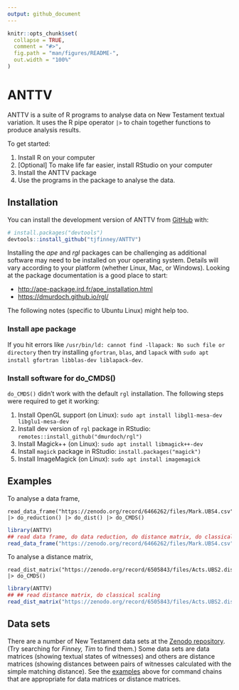 ```yaml
---
output: github_document
---
```


<!-- README.md is generated from README.Rmd. Please edit that file -->

```r
knitr::opts_chunk$set(
  collapse = TRUE,
  comment = "#>",
  fig.path = "man/figures/README-",
  out.width = "100%"
)
```

# ANTTV

<!-- badges: start -->
<!-- badges: end -->

ANTTV is a suite of R programs to analyse data on New Testament textual variation. It uses the R pipe operator `|>` to chain together functions to produce analysis results.

To get started:

1. Install R on your computer
2. [Optional] To make life far easier, install RStudio on your computer
3. Install the ANTTV package
4. Use the programs in the package to analyse the data.

## Installation

You can install the development version of ANTTV from [GitHub](https://github.com/) with:

``` r
# install.packages("devtools")
devtools::install_github("tjfinney/ANTTV")
```

Installing the *ape* and *rgl* packages can be challenging as additional software may need to be installed on your operating system. Details will vary according to your platform (whether Linux, Mac, or Windows). Looking at the package documentation is a good place to start:

* <http://ape-package.ird.fr/ape_installation.html>
* <https://dmurdoch.github.io/rgl/>

The following notes (specific to Ubuntu Linux) might help too. 

### Install ape package

If you hit errors like `/usr/bin/ld: cannot find -llapack: No such file or directory` then try installing `gfortran`, `blas`, and `lapack` with `sudo apt install gfortran libblas-dev liblapack-dev`.

### Install software for do_CMDS()

`do_CMDS()` didn't work with the default `rgl` installation. The following steps were required to get it working:

1. Install OpenGL support (on Linux): `sudo apt install libgl1-mesa-dev libglu1-mesa-dev`
2. Install dev version of `rgl` package in RStudio: `remotes::install_github("dmurdoch/rgl")`
3. Install Magick++ (on Linux): `sudo apt install libmagick++-dev`
4. Install `magick` package in RStudio: `install.packages("magick")`
5. Install ImageMagick (on Linux): `sudo apt install imagemagick`

## Examples

To analyse a data frame,

```
read_data_frame("https://zenodo.org/record/6466262/files/Mark.UBS4.csv") |> do_reduction() |> do_dist() |> do_CMDS()
```

```r
library(ANTTV)
## read data frame, do data reduction, do distance matrix, do classical scaling
read_data_frame("https://zenodo.org/record/6466262/files/Mark.UBS4.csv") |> do_reduction() |> do_dist() |> do_CMDS()
```

To analyse a distance matrix,

```
read_dist_matrix("https://zenodo.org/record/6505843/files/Acts.UBS2.dist.csv") |> do_CMDS()
```

```r
library(ANTTV)
## ## read distance matrix, do classical scaling
read_dist_matrix("https://zenodo.org/record/6505843/files/Acts.UBS2.dist.csv") |> do_CMDS()
```

## Data sets

There are a number of New Testament data sets at the [Zenodo repository](https://zenodo.org/). (Try searching for *Finney, Tim* to find them.) Some data sets are data matrices (showing textual states of witnesses) and others are distance matrices (showing distances between pairs of witnesses calculated with the simple matching distance). See the [examples](#examples) above for command chains that are appropriate for data matrices or distance matrices. 
